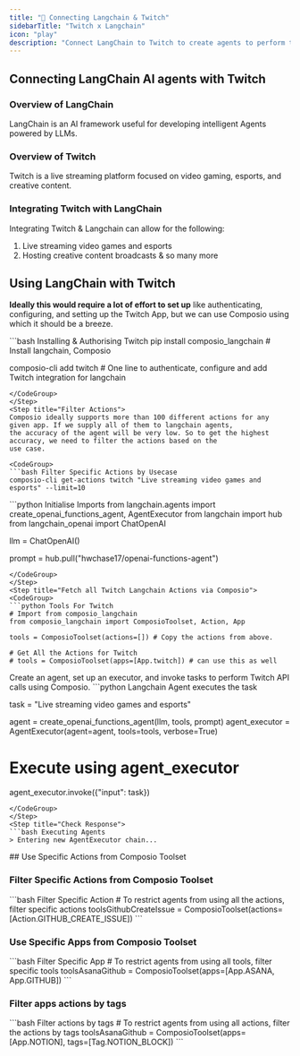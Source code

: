 ```yaml
---
title: "🚀 Connecting Langchain & Twitch"
sidebarTitle: "Twitch x Langchain"
icon: "play"
description: "Connect LangChain to Twitch to create agents to perform tasks using natural language"
---
```


## Connecting LangChain AI agents with Twitch

### Overview of LangChain

LangChain is an AI framework useful for developing intelligent Agents powered by LLMs.

### Overview of Twitch

Twitch is a live streaming platform focused on video gaming, esports, and creative content.

### Integrating Twitch with LangChain

Integrating Twitch & Langchain can allow for the following:

1. Live streaming video games and esports
2. Hosting creative content broadcasts
& so many more

## Using LangChain with Twitch

<Steps>
<Step title="Setting Up the Environment">

**Ideally this would require a lot of effort to set up** like authenticating, configuring, and setting up the Twitch App, but we can use Composio using which it should be a breeze.

<CodeGroup>
```bash Installing & Authorising Twitch
pip install composio_langchain # Install langchain, Composio 

composio-cli add twitch # One line to authenticate, configure and add Twitch integration for langchain
```
</CodeGroup>
</Step>
<Step title="Filter Actions">
Composio ideally supports more than 100 different actions for any given app. If we supply all of them to langchain agents, 
the accuracy of the agent will be very low. So to get the highest accuracy, we need to filter the actions based on the 
use case.

<CodeGroup>
```bash Filter Specific Actions by Usecase
composio-cli get-actions twitch "Live streaming video games and esports" --limit=10
```
</CodeGroup>

</Step>
<Step title="Import Base Packages">

<CodeGroup>
```python Initialise Imports
from langchain.agents import create_openai_functions_agent, AgentExecutor
from langchain import hub
from langchain_openai import ChatOpenAI


llm = ChatOpenAI()

prompt = hub.pull("hwchase17/openai-functions-agent")
```
</CodeGroup>
</Step>
<Step title="Fetch all Twitch Langchain Actions via Composio">
<CodeGroup>
```python Tools For Twitch
# Import from composio_langchain
from composio_langchain import ComposioToolset, Action, App

tools = ComposioToolset(actions=[]) # Copy the actions from above. 

# Get All the Actions for Twitch
# tools = ComposioToolset(apps=[App.twitch]) # can use this as well
```
</CodeGroup>
</Step>
<Step title="Execute the Agent">
Create an agent, set up an executor, and invoke tasks to perform Twitch API calls using Composio. 
<CodeGroup>
```python Langchain Agent executes the task

task = "Live streaming video games and esports"

agent = create_openai_functions_agent(llm, tools, prompt)
agent_executor = AgentExecutor(agent=agent, tools=tools, verbose=True)

# Execute using agent_executor
agent_executor.invoke({"input": task})
```
</CodeGroup>
</Step>
<Step title="Check Response">
```bash Executing Agents
> Entering new AgentExecutor chain...
```
</Step>
</Steps>
## Use Specific Actions from Composio Toolset

### Filter Specific Actions from Composio Toolset

<CodeGroup>
```bash Filter Specific Action
# To restrict agents from using all the actions, filter specific actions
toolsGithubCreateIssue = ComposioToolset(actions=[Action.GITHUB_CREATE_ISSUE])
```
</CodeGroup>

### Use Specific Apps from Composio Toolset
<CodeGroup>
```bash Filter Specific App
# To restrict agents from using all tools, filter specific tools
toolsAsanaGithub = ComposioToolset(apps=[App.ASANA, App.GITHUB])
```
</CodeGroup>

### Filter apps actions by tags 
<CodeGroup>
```bash Filter actions by tags
# To restrict agents from using all actions, filter the actions by tags
toolsAsanaGithub = ComposioToolset(apps=[App.NOTION], tags=[Tag.NOTION_BLOCK])
```
</CodeGroup>

